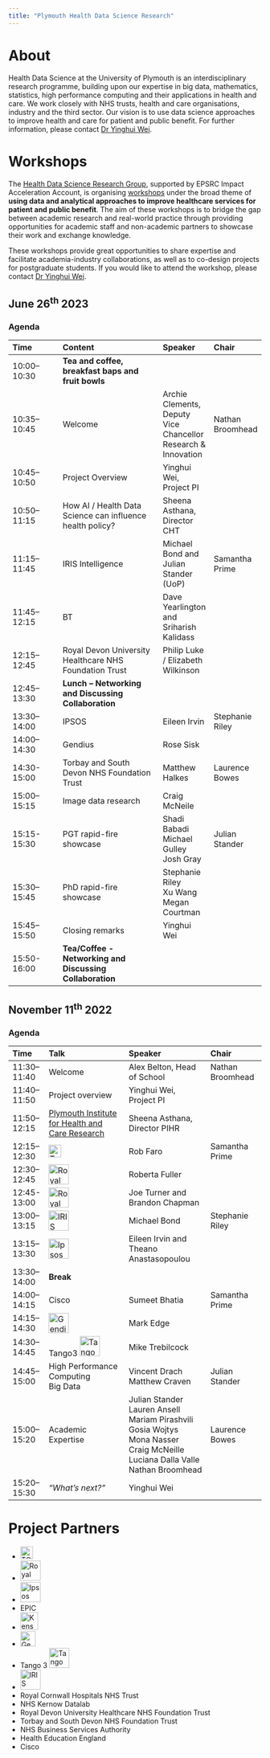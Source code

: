 ```yaml
---
title: "Plymouth Health Data Science Research"
---
```


# About
Health Data Science at the University of Plymouth is an interdisciplinary research programme, building upon our expertise in big data, mathematics, statistics, high performance computing and their applications in health and care. We work closely with NHS trusts, health and care organisations, industry and the third sector. Our vision is to use data science approaches to improve health and care for patient and public benefit. For further information, please contact [Dr Yinghui Wei](mailto:yinghui.wei@plymouth.ac.uk).

# Workshops
The [Health Data Science Research Group](https://www.plymouth.ac.uk/research/health-data-science-research), supported by EPSRC Impact Acceleration Account, is organising [workshops](#workshops) under the broad theme of __using data and analytical approaches to improve healthcare services for patient and public benefit__. The aim of these workshops is to bridge the gap between academic research and real-world practice through providing opportunities for academic staff and non-academic partners to showcase their work and exchange knowledge. 

These workshops provide great opportunities to share expertise and facilitate academia-industry collaborations, as well as to co-design projects for postgraduate students. If you would like to attend the workshop, please contact [Dr Yinghui Wei](mailto:yinghui.wei@plymouth.ac.uk).

## June 26$^\text{th}$ 2023

### Agenda

| Time | Content | Speaker | Chair |
|:--|:-----|:--|:--|
|10:00–10:30| **Tea and coffee, breakfast baps and fruit bowls** |
|10:35–10:45| Welcome | Archie Clements, Deputy Vice Chancellor Research & Innovation | Nathan Broomhead|
|10:45–10:50| Project Overview | Yinghui Wei, Project PI | |
|10:50–11:15| How AI / Health Data Science can influence health policy?| Sheena Asthana, Director CHT| |
|11:15–11:45| IRIS Intelligence |Michael Bond and Julian Stander (UoP)| Samantha Prime|
|11:45–12:15| BT |Dave Yearlington and Sriharish Kalidass| |
|12:15–12:45| Royal Devon University Healthcare NHS Foundation Trust | Philip Luke / Elizabeth Wilkinson| |
|12:45–13:30| **Lunch – Networking and Discussing Collaboration**|
|13:30–14:00| IPSOS |Eileen Irvin| Stephanie Riley|
|14:00–14:30| Gendius| Rose Sisk| |
|14:30-15:00| Torbay and South Devon NHS Foundation Trust| Matthew Halkes| Laurence Bowes|
|15:00–15:15| Image data research |Craig McNeile| |
|15:15-15:30| PGT rapid-fire showcase| Shadi Babadi<br>Michael Gulley<br>Josh Gray| Julian Stander|
|15:30–15:45| PhD rapid-fire showcase| Stephanie Riley<br>Xu Wang<br>Megan Courtman| |
|15:45–15:50|Closing remarks |Yinghui Wei||
|15:50-16:00| **Tea/Coffee - Networking and Discussing Collaboration**|



## November 11$^\text{th}$ 2022

### Agenda

| Time | Talk | Speaker | Chair |
|:-|:-----|:-----|:---|
| 11:30–11:40 | Welcome | Alex Belton, Head of School | Nathan Broomhead |
| 11:40–11:50 | Project overview | Yinghui Wei, Project PI | |
| 11:50–12:15 | [Plymouth Institute for Health and Care Research](https://www.plymouth.ac.uk/research/institutes/health) | Sheena Asthana, Director PIHR | |
| 12:15–12:30 | [![TClarke](_assets/tclarke_logo.png){height="25"}](https://www.tclarke.co.uk/) | Rob Faro | Samantha Prime |
| 12:30–12:45 | [![Royal Cornwall Hospitals NHS Trust](_assets/rcht_logo.png){height="40"}](https://www.royalcornwall.nhs.uk/)| Roberta Fuller | |
| 12:45-13:00 | [![Royal Cornwall Hospitals NHS Trust](_assets/rcht_logo.png){height="40"}](https://www.royalcornwall.nhs.uk/) | Joe Turner and Brandon Chapman| |
| 13:00–13:15 | [![IRIS Intelligence](_assets/iris_logo.png){height="40"}](https://www.irisintelligence.com/)  |  Michael Bond | Stephanie Riley |
| 13:15–13:30 | [![Ipsos](_assets/ipsos_logo.svg){height="40"}](https://www.ipsos.com/en-uk) | Eileen Irvin and Theano Anastasopoulou| |
| 13:30–14:00 | **Break** |                                
| 14:00–14:15 | Cisco | Sumeet Bhatia | Samantha Prime |                              
| 14:15–14:30 | [![Gendius](_assets/gendius_logo.svg){height="40"}](https://www.gendius.co.uk/) | Mark Edge | |
| 14:30–14:45 | Tango3 [![Tango 3](_assets/tango3_logo.webp){height="40"}](https://tango3.co.uk/digital-health) | Mike Trebilcock | |
| 14:45–15:00 | High Performance Computing <br> Big Data | Vincent Drach <br> Matthew Craven | Julian Stander |
| 15:00–15:20 | Academic Expertise | Julian Stander<br>Lauren Ansell<br>Mariam Pirashvili<br>Gosia Wojtys<br>Mona Nasser<br>Craig McNeille<br>Luciana Dalla Valle<br>Nathan Broomhead | Laurence Bowes |                     
| 15:20–15:30 | _"What’s next?"_ | Yinghui Wei | |                              



# Project Partners

- [![TClarke](_assets/tclarke_logo.png){height="25"}](https://www.tclarke.co.uk/)
- [![Royal Cornwall Hospitals NHS Trust](_assets/rcht_logo.png){height="40"}](https://www.royalcornwall.nhs.uk/)
- [![Ipsos](_assets/ipsos_logo.svg){height="40"}](https://www.ipsos.com/en-uk)
- EPIC
- [![Kensa Health](_assets/kensahealth_logo.png){height="35"}](https://www.kensahealth.co.uk/)
- [![Gendius](_assets/gendius_logo.svg){height="30"}](https://www.gendius.co.uk/)
- Tango 3  [![Tango 3](_assets/tango3_logo.webp){height="40"}](https://tango3.co.uk/digital-health)
- [![IRIS Intelligence](_assets/iris_logo.png){height="40"}](https://www.irisintelligence.com/) 
- Royal Cornwall Hospitals NHS Trust
- NHS Kernow Datalab
- Royal Devon University Healthcare NHS Foundation Trust
- Torbay and South Devon NHS Foundation Trust
- NHS Business Services Authority
- Health Education England
- Cisco
